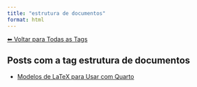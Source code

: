 ```yaml
---
title: "estrutura de documentos"
format: html
---
```


[⬅ Voltar para Todas as Tags](../tags.qmd)

## Posts com a tag **estrutura de documentos**

- [Modelos de LaTeX para Usar com Quarto](/posts/programacao/modelos-latex-quarto.html)
